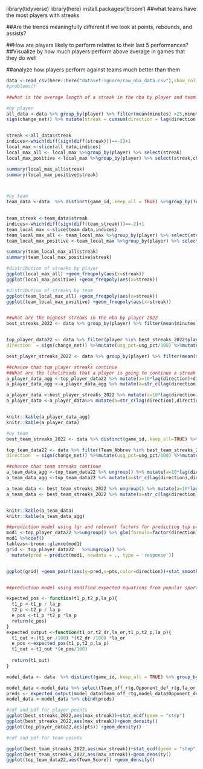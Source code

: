 library(tidyverse)
library(here)
install.packages('broom')
##what teams have the most players with streaks

##Are the trends meaningfully different if we look at points, rebounds, and assists? 

##How are players likely to perform relative to their last 5 performances? 
##Visualize by how much players perform above average in games that they do well

##analyze how players perform against teams much better than them

```r
data <-read_csv(here::here("dataset-ignore/raw_nba_data.csv"),show_col_types = FALSE)
#problems()
```


```r
##what is the average length of a streak in the nba by player and team?

#by player
all_data <-data %>% group_by(player) %>% filter(mean(minutes) >25,minutes >15) %>% mutate(change_net = pts - mean(pts),direction  = 
sign(change_net)) %>% mutate(streak = cumsum(direction = lag(direction, default = 0))) 


streak <-all_data$streak
indices<-which(diff(sign(diff(streak)))==-2)+1
local_max <-slice(all_data,indices)
local_max_all <- local_max %>%group_by(player) %>% select(streak)
local_max_positive <-local_max %>%group_by(player) %>% select(streak,change_net) %>%filter(streak >-1)

summary(local_max_all$streak)
summary(local_max_positive$streak)



#by team
team_data <-data  %>% distinct(game_id,.keep_all = TRUE) %>%group_by(Team_Abbrev) %>% mutate(change_net = Team_Score - mean(Team_Score),direction  = 
                                                                                              sign(change_net)) %>% mutate(streak = cumsum(direction = lag(direction, default = 0))) 

team_streak <-team_data$streak
indices<-which(diff(sign(diff(team_streak)))==-2)+1
team_local_max <-slice(team_data,indices)
team_local_max_all <- team_local_max %>%group_by(player) %>% select(streak)
team_local_max_positive <-team_local_max %>%group_by(player) %>% select(streak,change_net) %>%filter(streak >-1)

summary(team_local_max_all$streak)
summary(team_local_max_positive$streak)

#distribution of streaks by player 
ggplot(local_max_all) +geom_freqpoly(aes(x=streak))
ggplot(local_max_positive) +geom_freqpoly(aes(x=streak))

#distribution of streaks by team
ggplot(team_local_max_all) +geom_freqpoly(aes(x=streak))
ggplot(team_local_max_positive) +geom_freqpoly(aes(x=streak))



```

```r

##what are the highest streaks in the nba by player 2022
best_streaks_2022 <- data %>% group_by(player) %>% filter(mean(minutes) >25,season==2022,minutes >15) %>% mutate(change_net = pts - mean(pts),direction  = sign(change_net))  %>%mutate(streak = cumsum(direction = lag(direction, default = 0))) %>% summarize(max_streak=max(streak)) %>% arrange(desc(max_streak)) %>%head(10)


top_player_data22 <- data %>% filter(player %in% best_streaks_2022$player) %>% group_by(player)%>% mutate(change_net = pts - mean(pts),
direction  = sign(change_net)) %>%mutate(usg_pct=usg_pct/100) %>%mutate(direction=ifelse(direction==-1,0,1))

best_player_streaks_2022 <- data %>% group_by(player) %>% filter(mean(minutes) >25,season==2022,minutes >15) %>% mutate(change_net = pts - mean(pts),direction  = sign(change_net))  %>%mutate(streak = cumsum(direction = lag(direction, default = 0))) 

##chance that top player streaks continue
##What are the likelihoods that a player is going to continue a streak once they have started
a_player_data_agg <-top_player_data22 %>% mutate(a=10*lag(direction)+direction) 
a_player_data_agg <-a_player_data_agg %>% mutate(a=str_c(lag(direction),direction,sep = ',')) %>% count(a) %>% mutate(prop=n/sum(n))

a_player_data <-best_player_streaks_2022 %>% mutate(a=10*lag(direction)+direction)
a_player_data <-a_player_data%>% mutate(a=str_c(lag(direction),direction,sep = ',')) %>% count(a) %>% mutate(prop=n/sum(n))


knitr::kable(a_player_data_agg)
knitr::kable(a_player_data)

#by team
best_team_streaks_2022 <- data %>% distinct(game_id,.keep_all=TRUE) %>% group_by(Team_Abbrev) %>%  mutate(change_net = Team_Score - mean(Team_Score),direction  = sign(change_net))  %>%mutate(streak = cumsum(direction = lag(direction, default = 0))) %>% mutate(max_streak=max(streak))

top_team_data22 <- data %>% filter(Team_Abbrev %in% best_team_streaks_2022$Team_Abbrev) %>% mutate(change_net = Team_Score - mean(Team_Score),
direction  = sign(change_net)) %>%mutate(usg_pct=usg_pct/100) %>%mutate(direction=ifelse(direction==-1,1,0))

##chance that team streaks continue
a_team_data_agg <-top_team_data22 %>% ungroup() %>% mutate(a=10*lag(direction)+direction) %>% count(a) 
a_team_data_agg <-top_team_data22 %>% mutate(a=str_c(lag(direction),direction,sep = ',')) %>% count(a) %>% mutate(prop=n/sum(n))

a_team_data <- best_team_streaks_2022 %>% ungroup() %>% mutate(a=10*lag(direction)+direction) %>% count(a) 
a_team_data <- best_team_streaks_2022 %>% mutate(a=str_c(lag(direction),direction,sep = ',')) %>% count(a) %>% mutate(prop=n/sum(n))


knitr::kable(a_team_data)
knitr::kable(a_team_data_agg)

```


```r
##prediction model using lgr and relevant factors for predicting top player performance
mod1 <-top_player_data22 %>%ungroup() %>% glm(formula=factor(direction)~ts_pct +off_rtg+usg_pct,family=binomial())
mod1 %>%coef()
tableas<-broom::glance(mod1)
grid <- top_player_data22   %>%ungroup() %>%
  mutate(pred = predict(mod1, newdata = ., type = 'response'))


ggplot(grid) +geom_point(aes(y=pred,x=pts,color=direction))+stat_smooth(aes(x=pts,y=pred),method="glm", se=FALSE, fullrange=TRUE, method.args = list(family=binomial))


##prediction model using modified expected equations from popular sports model maker Ken Pomeroy

expected_pos <- function(t1_p,t2_p,la_p){
  t1_p <-t1_p / la_p
  t2_p <-t2_p / la_p
  e_pos <-t1_p *t2_p *la_p
  return(e_pos)
}
expected_output <-function(t1_or,t2_dr,la_or,t1_p,t2_p,la_p){
  t1_out <-(t1_or /100) *(t2_dr /100) *la_or
  e_pos <-expected_pos(t1_p,t2_p,la_p)
  t1_out <-t1_out *(e_pos/100)
  
  return(t1_out)
}

model_data <- data  %>% distinct(game_id,.keep_all = TRUE) %>% group_by(Team_Abbrev) %>% mutate(Team_def_rtg=mean(Opponent_Score/Opponent_pace *100), Opponent_def_rtg=mean(Team_Score/Team_pace *100)) %>%ungroup() %>%mutate(la_pace=mean(Team_pace),la_or=mean(Team_off_rtg))

model_data <-model_data %>% select(Team_off_rtg,Opponent_def_rtg,la_or,Team_pace,Opponent_pace,la_pace)
preds <- expected_output(model_data$Team_off_rtg,model_data$Opponent_def_rtg,model_data$la_or,model_data$Team_pace,model_data$Opponent_pace,model_data$la_pace)
model_data <-model_data %>% cbind(preds)


```
```r
#cdf and pdf for player points
ggplot(best_streaks_2022,aes(max_streak))+stat_ecdf(geom = "step")
ggplot(best_streaks_2022,aes(max_streak))+geom_density()
ggplot(top_player_data22,aes(pts)) +geom_density()

#cdf and pdf for team points

ggplot(best_team_streaks_2022,aes(max_streak))+stat_ecdf(geom = "step")
ggplot(best_team_streaks_2022,aes(max_streak))+geom_density()
ggplot(top_team_data22,aes(Team_Score)) +geom_density()
```